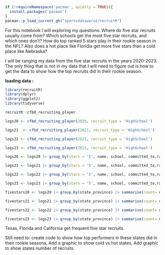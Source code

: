```r
if (!requireNamespace('pacman', quietly = TRUE)){
  install.packages('pacman')
}
pacman::p_load_current_gh("sportsdataverse/recruitR")
```

For this notebook I will exploring my questions: Where do five star recruits usually come from? Which schools get the most five star recruits, and which ones don't? How do top ranked 5 stars play in their rookie season in the NFL? Also does a hot place like Floridia get more five stars than a cold place like Nebraska?

I will be ranging my data from the five star recruits in the years 2020-2023. The only thing that is not in my data that I will need to figure out is how to get the data to show how the top recruits did in their rookie season.

**loading data :**

```r
library(recruitR)
library(dplyr)
library(ggplot2)
library(tidyverse)
```

```r
recruitR::cfbd_recruiting_player

logs20 <- cfbd_recruiting_player(2020, recruit_type = 'HighSchool')

logs21  <- cfbd_recruiting_player(2021, recruit_type = 'HighSchool')

logs22 <- cfbd_recruiting_player(2022, recruit_type = 'HighSchool')

logs23 <- cfbd_recruiting_player(2023, recruit_type = 'HighSchool') 


```

```r
logs20 <- logs20 |> group_by(stars = '5', name, school, committed_to,ranking, position,city, state_province, hometown_info_latitude, hometown_info_longitude) |> summarise(count=n())

logs21 <- logs21 |> group_by(stars = '5', name, school, committed_to,ranking, position,city, state_province, hometown_info_latitude, hometown_info_longitude) |> summarise(count=n())

logs22 <- logs22 |> group_by(stars = '5', name, school, committed_to,ranking, position,city, state_province, hometown_info_latitude, hometown_info_longitude) |> summarise(count=n())

logs23 <- logs23 |> group_by(stars = '5', name, school, committed_to,ranking, position,city, state_province, hometown_info_latitude, hometown_info_longitude) |> summarise(count=n())
```

```r
fivestars20 <- logs20 |> group_by(state_province) |> summarise(count= n())

fivestars21 <- logs21 |> group_by(state_province) |> summarise(count= n())

fivestars22 <- logs22 |> group_by(state_province) |> summarise(count= n())

fivestars23 <- logs23 |> group_by(state_province) |> summarise(count= n())
```

Texas, Florida and California get frequent five star recruits.

Still need to: create code to show how top performers in these states did in their rookie seasons, Add a graphic to show cold vs hot states, Add graphic to show states number of recruits.
